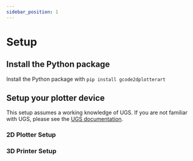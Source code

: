 ```yaml
---
sidebar_position: 1
---
```


# Setup

## Install the Python package

Install the Python package with `pip install gcode2dplotterart`

## Setup your plotter device

This setup assumes a working knowledge of UGS. If you are not familiar with UGS, please see the [UGS documentation](./ugs).

### 2D Plotter Setup

### 3D Printer Setup


